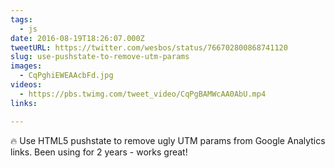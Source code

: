 ```yaml
---
tags:
  - js
date: 2016-08-19T18:26:07.000Z
tweetURL: https://twitter.com/wesbos/status/766702800868741120
slug: use-pushstate-to-remove-utm-params
images:
  - CqPghiEWEAAcbFd.jpg
videos:
  - https://pbs.twimg.com/tweet_video/CqPgBAMWcAA0AbU.mp4
links:

---
```

🔥 Use HTML5 pushstate to remove ugly UTM params from Google Analytics links. Been using for 2 years - works great!
